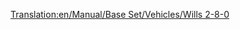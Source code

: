 [[Translation:en/Manual/Base Set/Vehicles/Wills 2-8-0]]
{{it/Treni|Image=[[File:en/Wills280.png]]
|Name=Wills 2-8-0
|Cost=€ 32.812
|Speed=88 km/h (55 mph)
|Weight=145 t
|Power=1.115 hp (820 kW)
|Annual=€ 4.264
|Designed=1944
|Lifespan=20
|Capacity=N/A
|Description=L'unica locomotiva a vapore per i climi sub-artico e tropicale. 2-8-0 rappresenta la disposizione delle ruote di due ruote anteriori su un asse, otto ruote motrici motorizzate e accoppiate su quattro assi e nessuna ruota posteriore.

|Real-life=Esistono varie locomotive 2-8-0. Su quale di esse si basa la versione di Transport Tycoon non è chiaro, tuttavia [https://en.wikipedia.org/wiki/2-8-0#United_States ha una somiglianza con varie locomotive 2-8-0 popolari in Nord America] e modelli di locomotive 2-8-0 costruiti in massa dal [https://en.wikipedia.org/wiki/WD_Austerity_2-8-0 UK in World War II] e dal  [https://en.wikipedia.org/wiki/Victorian_Railways_J_class J] e [https://en.wikipedia.org/wiki/Victorian_Railways_K_class K] classi di locomotive usate nello stato Victoria in Australia.<br/>
alcune 2-8-0: [http://www.lner.info/locos/O/o.shtml] [http://www.lner.info/locos/P/p.shtml]
}}